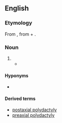==English==
{{wikipedia}}

===Etymology===
From {{etyl|grc|en}} {{m|grc|πολυδάκτυλος||many toed}}, from {{m|grc|πολύς||many}} + {{m|grc|δάκτυλος||finger}}.

===Noun===
{{en-noun|polydactylies}}

# {{synonym of|polydactylism|lang=en}}
#* {{quote-web|lang=en|year=2008|work=Guinness World Records|section=Human Body — Extreme Bodies|url=http://www.guinnessworldrecords.com/records/human_body/extreme_bodies/most_fingers_and_toes_-_living_person.aspx|title=Most Fingers and Toes — Living Person|passage=Pranamya Menaria (India; born August 10, 2005) has 25 in total (12 fingers and 13 toes). This is as a result of the condition '''Polydactyly''' and Syndactyly.}}

====Hyponyms====
* {{l|en|hexadactyly}}

====Derived terms====
* [[postaxial polydactyly]]
* [[preaxial polydactyly]]